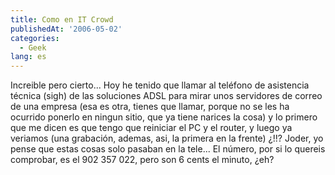 ```yaml
---
title: Como en IT Crowd
publishedAt: '2006-05-02'
categories:
  - Geek
lang: es
---
```


Increible pero cierto... Hoy he tenido que llamar al teléfono de asistencia técnica (sigh) de las soluciones ADSL para mirar unos servidores de correo de una empresa (esa es otra, tienes que llamar, porque no se les ha ocurrido ponerlo en ningun sitio, que ya tiene narices la cosa) y lo primero que me dicen es que tengo que reiniciar el PC y el router, y luego ya veriamos (una grabación, ademas, asi, la primera en la frente) ¿!!? Joder, yo pense que estas cosas solo pasaban en la tele... El número, por si lo quereis comprobar, es el 902 357 022, pero son 6 cents el minuto, ¿eh?
